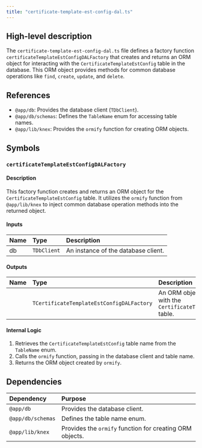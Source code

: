 ```yaml
---
title: "certificate-template-est-config-dal.ts"
---
```


## High-level description
The `certificate-template-est-config-dal.ts` file defines a factory function `certificateTemplateEstConfigDALFactory` that creates and returns an ORM object for interacting with the `CertificateTemplateEstConfig` table in the database. This ORM object provides methods for common database operations like `find`, `create`, `update`, and `delete`.

## References
- `@app/db`: Provides the database client (`TDbClient`).
- `@app/db/schemas`: Defines the `TableName` enum for accessing table names.
- `@app/lib/knex`: Provides the `ormify` function for creating ORM objects.

## Symbols

### `certificateTemplateEstConfigDALFactory`
#### Description
This factory function creates and returns an ORM object for the `CertificateTemplateEstConfig` table. It utilizes the `ormify` function from `@app/lib/knex` to inject common database operation methods into the returned object.

#### Inputs
| Name | Type | Description |
|:-----|:-----|:------------|
| db | `TDbClient` | An instance of the database client. |

#### Outputs
| Name | Type | Description |
|:-----|:-----|:------------|
|  | `TCertificateTemplateEstConfigDALFactory` | An ORM object for interacting with the `CertificateTemplateEstConfig` table. |

#### Internal Logic
1. Retrieves the `CertificateTemplateEstConfig` table name from the `TableName` enum.
2. Calls the `ormify` function, passing in the database client and table name.
3. Returns the ORM object created by `ormify`.

## Dependencies
| Dependency | Purpose |
|:-----------|:--------|
| `@app/db` | Provides the database client. |
| `@app/db/schemas` | Defines the table name enum. |
| `@app/lib/knex` | Provides the `ormify` function for creating ORM objects. |
